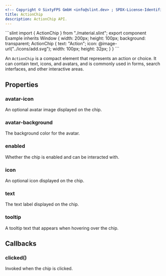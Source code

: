 ```yaml
---
<!-- Copyright © SixtyFPS GmbH <info@slint.dev> ; SPDX-License-Identifier: MIT -->
title: ActionChip
description: ActionChip API.
---
```



<CodeSnippetMD imagePath="" noScreenShot scale="3" imageWidth="300" imageHeight="200" imageAlt="">
```slint
import { ActionChip } from "./material.slint";
export component Example inherits Window {
    width: 200px;
    height: 100px;
    background: transparent;
    ActionChip {
        text: "Action";
        icon: @image-url("../icons/add.svg");
        width: 100px;
        height: 32px;
    }
}
```
</CodeSnippetMD>

An `ActionChip` is a compact element that represents an action or choice. It can contain text, icons, and avatars, and is commonly used in forms, search interfaces, and other interactive areas.

## Properties

### avatar-icon
<SlintProperty propName="avatar-icon" typeName="image">
An optional avatar image displayed on the chip.
</SlintProperty>

### avatar-background
<SlintProperty propName="avatar-background" typeName="color" defaultValue="#00000000">
The background color for the avatar.
</SlintProperty>

### enabled
<SlintProperty propName="enabled" typeName="bool" defaultValue="true">
Whether the chip is enabled and can be interacted with.
</SlintProperty>

### icon
<SlintProperty propName="icon" typeName="image">
An optional icon displayed on the chip.
</SlintProperty>

### text
<SlintProperty propName="text" typeName="string">
The text label displayed on the chip.
</SlintProperty>

### tooltip
<SlintProperty propName="tooltip" typeName="string">
A tooltip text that appears when hovering over the chip.
</SlintProperty>

## Callbacks

### clicked()
Invoked when the chip is clicked.
